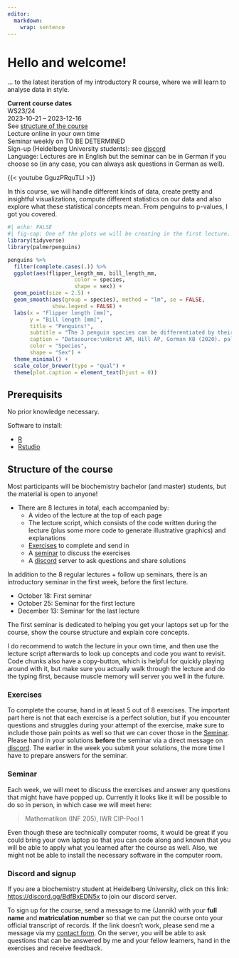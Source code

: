 ```yaml
---
editor: 
  markdown: 
    wrap: sentence
---
```


# Hello and welcome! {#welcome .unnumbered}

... to the latest iteration of my introductory R course, where we will learn to analyse data in style.

::: {.alert .alert-secondary}
**Current course dates**\
WS23/24\
2023-10-21 -- 2023-12-16\
See [structure of the course](#structure)\
Lecture online in your own time\
Seminar weekly on TO BE DETERMINED\
Sign-up (Heidelberg University students): see [discord](#discord)\
Language: Lectures are in English but the seminar can be in German if you choose so (in any case, you can always ask questions in German as well).
:::

{{< youtube GguzPRquTLI >}}

In this course, we will handle different kinds of data, create pretty and insightful visualizations, compute different statistics on our data and also explore what these statistical concepts mean.
From penguins to p-values, I got you covered.

```r
#| echo: FALSE
#| fig-cap: One of the plots we will be creating in the first lecture.
library(tidyverse)
library(palmerpenguins)

penguins %>%
  filter(complete.cases(.)) %>% 
  ggplot(aes(flipper_length_mm, bill_length_mm,
                     color = species,
                     shape = sex)) +
  geom_point(size = 2.5) +
  geom_smooth(aes(group = species), method = "lm", se = FALSE,
              show.legend = FALSE) +
  labs(x = "Flipper length [mm]",
       y = "Bill length [mm]",
       title = "Penguins!",
       subtitle = "The 3 penguin species can be differentiated by their flipper- and bill-lengths.",
       caption = "Datasource:\nHorst AM, Hill AP, Gorman KB (2020). palmerpenguins:\nPalmer Archipelago (Antarctica) penguin data.\nR package version 0.1.0. https://allisonhorst.github.io/palmerpenguins/",
       color = "Species",
       shape = "Sex") +
  theme_minimal() +
  scale_color_brewer(type = "qual") +
  theme(plot.caption = element_text(hjust = 0))
```

## Prerequisits

No prior knowledge necessary.

Software to install:

-   [R](https://cloud.r-project.org/)
-   [Rstudio](https://www.rstudio.com/products/rstudio/download/#download)

## Structure of the course {#structure}

Most participants will be biochemistry bachelor (and master) students, but the material is open to anyone!

-   There are 8 lectures in total, each accompanied by:
    -   A video of the lecture at the top of each page
    -   The lecture script, which consists of the code written during the lecture (plus some more code to generate illustrative graphics) and explanations
    -   [Exercises](#exe) to complete and send in
    -   A [seminar] to discuss the exercises
    -   A [discord](#discord) server to ask questions and share solutions

In addition to the 8 regular lectures + follow up seminars, there is an introductory seminar in the first week, before the first lecture.

-   October 18: First seminar
-   October 25: Seminar for the first lecture
-   December 13: Seminar for the last lecture

The first seminar is dedicated to helping you get your laptops set up for the course, show the course structure and explain core concepts.

I do recommend to watch the lecture in your own time, and then use the lecture script afterwards to look up concepts and code you want to revisit.
Code chunks also have a copy-button, which is helpful for quickly playing around with it, but make sure you actually walk through the lecture and do the typing first, because muscle memory will server you well in the future.

### Exercises {#exe}

To complete the course, hand in at least 5 out of 8 exercises.
The important part here is not that each exercise is a perfect solution, but if you encounter questions and struggles during your attempt of the exercise, make sure to include those pain points as well so that we can cover those in the [Seminar].
Please hand in your solutions **before** the seminar via a direct message on [discord](#discord).
The earlier in the week you submit your solutions, the more time I have to prepare answers for the seminar.

### Seminar

Each week, we will meet to discuss the exercises and answer any questions that might have have popped up.
Currently it looks like it will be possible to do so in person, in which case we will meet here:

> Mathematikon (INF 205), IWR CIP-Pool 1

Even though these are technically computer rooms, it would be great if you could bring your own laptop so that you can code along and known that you will be able to apply what you learned after the course as well.
Also, we might not be able to install the necessary software in the computer room.

### Discord and signup {#discord}

If you are a biochemistry student at Heidelberg University, click on this link: <https://discord.gg/BdfBxEDN5x> to join our discord server.

To sign up for the course, send a message to me (Jannik) with your **full name** and **matriculation number** so that we can put the course onto your official transcript of records.
If the link doesn't work, please send me a message via my [contact form](https://jmbuhr.de/contact).
On the server, you will be able to ask questions that can be answered by me and your fellow learners, hand in the exercises and receive feedback.
